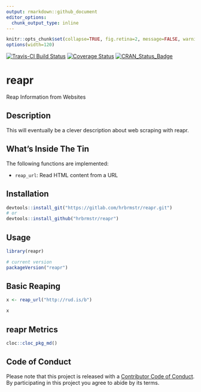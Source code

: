 ```yaml
---
output: rmarkdown::github_document
editor_options: 
  chunk_output_type: inline
---
```

```r
knitr::opts_chunk$set(collapse=TRUE, fig.retina=2, message=FALSE, warning=FALSE)
options(width=120)
```

[![Travis-CI Build Status](https://travis-ci.org/hrbrmstr/reapr.svg?branch=master)](https://travis-ci.org/hrbrmstr/reapr) 
[![Coverage Status](https://codecov.io/gh/hrbrmstr/reapr/branch/master/graph/badge.svg)](https://codecov.io/gh/hrbrmstr/reapr)
[![CRAN_Status_Badge](http://www.r-pkg.org/badges/version/reapr)](https://cran.r-project.org/package=reapr)

# reapr

Reap Information from Websites

## Description

This will eventually be a clever description about web scraping with reapr.

## What's Inside The Tin

The following functions are implemented:

- `reap_url`:	Read HTML content from a URL

## Installation

```r
devtools::install_git("https://gitlab.com/hrbrmstr/reapr.git")
# or
devtools::install_github("hrbrmstr/reapr")
```

## Usage

```r
library(reapr)

# current version
packageVersion("reapr")

```

## Basic Reaping

```r
x <- reap_url("http://rud.is/b")

x
```

## reapr Metrics

```r
cloc::cloc_pkg_md()
```

## Code of Conduct

Please note that this project is released with a [Contributor Code of Conduct](CONDUCT.md). 
By participating in this project you agree to abide by its terms.
